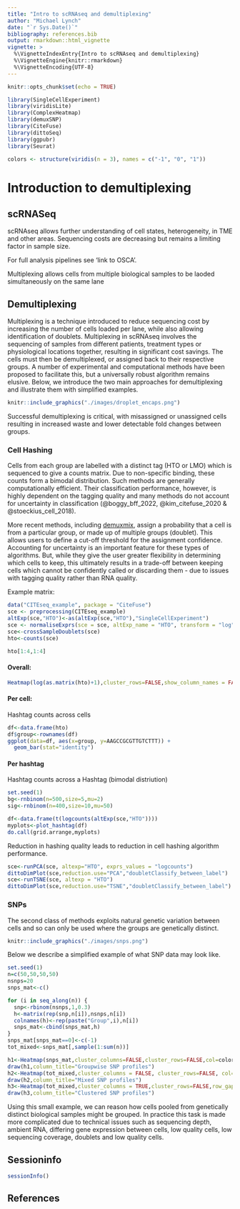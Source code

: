 ```yaml
---
title: "Intro to scRNAseq and demultiplexing"
author: "Michael Lynch"
date: "`r Sys.Date()`"
bibliography: references.bib
output: rmarkdown::html_vignette
vignette: >
  %\VignetteIndexEntry{Intro to scRNAseq and demultiplexing}
  %\VignetteEngine{knitr::rmarkdown}
  %\VignetteEncoding{UTF-8}
---
```



```r
knitr::opts_chunk$set(echo = TRUE)
```


````r

library(SingleCellExperiment)
library(viridisLite)
library(ComplexHeatmap)
library(demuxSNP)
library(CiteFuse)
library(dittoSeq)
library(ggpubr)
library(Seurat)

````

```r
colors <- structure(viridis(n = 3), names = c("-1", "0", "1"))
```

# Introduction to demultiplexing

## scRNASeq

scRNAseq allows further understanding of cell states, heterogeneity, in TME and other areas.
Sequencing costs are decreasing but remains a limiting factor in sample size.

For full analysis pipelines see 'link to OSCA'.

Multiplexing allows cells from multiple biological samples to be laoded simultaneously on the same lane 


## Demultiplexing

Multiplexing is a technique introduced to reduce sequencing cost by increasing the number of cells loaded per lane, while also allowing identification of doublets.
Multiplexing in scRNAseq involves the sequencing of samples from different
patients, treatment types or physiological locations together, resulting in
significant cost savings. The cells must then be demultiplexed, or assigned back
to their respective groups. A number of experimental and computational methods
have been proposed to facilitate this, but a universally robust algorithm
remains elusive. Below, we introduce the two main approaches for demultiplexing and illustrate them with simplified examples.

````r

knitr::include_graphics("./images/droplet_encaps.png")

````

Successful demultiplexing is critical, with misassigned or unassigned cells resulting in increased waste and lower detectable fold changes between groups.

### Cell Hashing

Cells from each group are labelled with a distinct tag (HTO or LMO) which is
sequenced to give a counts matrix. 
Due to non-specific binding, these counts
form a bimodal distribution. 
Such methods are generally computationally
efficient. 
Their classification performance, however, is highly dependent on the
tagging quality and many methods do not account for uncertainty in
classification (@boggy_bff_2022, @kim_citefuse_2020 & @stoeckius_cell_2018).

More recent methods, including
[demuxmix](https://bioconductor.org/packages/release/bioc/html/demuxmix.html),
assign a probability that a cell is from a particular group, or made up of
multiple groups (doublet). This allows users to define a cut-off threshold for
the assignment confidence. Accounting for uncertainty is an important feature
for these types of algorithms. But, while they give the user greater flexibility
in determining which cells to keep, this ultimately results in a trade-off
between keeping cells which cannot be confidently called or discarding them -
due to issues with tagging quality rather than RNA quality.

Example matrix:

````r

data("CITEseq_example", package = "CiteFuse")
sce <- preprocessing(CITEseq_example)
altExp(sce,"HTO")<-as(altExp(sce,"HTO"),"SingleCellExperiment")
sce <- normaliseExprs(sce = sce, altExp_name = "HTO", transform = "log")
sce<-crossSampleDoublets(sce)
hto<-counts(sce)

hto[1:4,1:4]

````


#### Overall:

````r

Heatmap(log(as.matrix(hto)+1),cluster_rows=FALSE,show_column_names = FALSE)

````


#### Per cell:

Hashtag counts across cells

````r

df<-data.frame(hto)
df$group<-rownames(df)
ggplot(data=df, aes(x=group, y=AAGCCGCGTTGTCTTT)) +
  geom_bar(stat="identity")

````


#### Per hashtag

Hashtag counts across a Hashtag (bimodal distriution)

````r
set.seed(1)
bg<-rnbinom(n=500,size=5,mu=2)
sig<-rnbinom(n=400,size=10,mu=50)

df<-data.frame(t(logcounts(altExp(sce,"HTO"))))
myplots<-plot_hashtag(df)
do.call(grid.arrange,myplots)

````

Reduction in hashing quality leads to reduction in cell hashing algorithm performance.


````r

sce<-runPCA(sce, altexp="HTO", exprs_values = "logcounts")
dittoDimPlot(sce,reduction.use="PCA","doubletClassify_between_label")
sce<-runTSNE(sce, altexp = "HTO")
dittoDimPlot(sce,reduction.use="TSNE","doubletClassify_between_label")
````


### SNPs

The second class of methods exploits natural genetic variation between cells and
so can only be used where the groups are genetically distinct. 

````r

knitr::include_graphics("./images/snps.png")

````

Below we describe  a simplified example of what SNP data may look like.

````r
set.seed(1)
n=c(50,50,50,50)
nsnps=20
snps_mat<-c()

for (i in seq_along(n)) {
  snp<-rbinom(nsnps,1,0.3)
  h<-matrix(rep(snp,n[i]),nsnps,n[i])
  colnames(h)<-rep(paste("Group",i),n[i])
  snps_mat<-cbind(snps_mat,h)
}
snps_mat[snps_mat==0]<-c(-1)
tot_mixed<-snps_mat[,sample(1:sum(n))]

h1<-Heatmap(snps_mat,cluster_columns=FALSE,cluster_rows=FALSE,col=colors,column_split=colnames(snps_mat),show_column_names = FALSE,name="SNP status", row_title = "SNPs",column_title = "Cells")
draw(h1,column_title="Groupwise SNP profiles")
h2<-Heatmap(tot_mixed,cluster_columns = FALSE, cluster_rows=FALSE, col=colors, show_column_names=FALSE, name="SNP status", row_title = "SNPs",column_title = "Cells")
draw(h2,column_title="Mixed SNP profiles")
h3<-Heatmap(tot_mixed,cluster_columns = TRUE,cluster_rows=FALSE,row_gap = unit(1, "mm"), column_gap = unit(1, "mm"),column_split=4, show_column_names=FALSE, col=colors, name="SNP status", row_title = "SNPs",column_title = "Cells")
draw(h3,column_title="Clustered SNP profiles")

````

Using this small example, we can reason how cells pooled from genetically distinct biological samples might be grouped.
In practice this task is made more complicated due to technical issues such as sequencing depth, ambient RNA, differing gene expression between cells, low quality cells, low sequencing coverage, doublets and low quality cells.

## Sessioninfo

````r

sessionInfo()

````


## References
